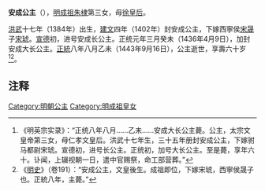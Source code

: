 {{About|明成祖的'''安成公主'''|隋朝的'''安成公主'''|安成長公主}} 
{{東亞女性歷史人物
| 名稱=安成公主
| 身份=[[明朝|明朝]]公主
| 畫像=
| 說明=
| 姓=朱
| 名=
| 封爵=[[公主|公主]]
| 位號=
| 封號=安成公主，安成长公主，安成大长公主
| 出生年=1384年
| 逝世年=1443年
| 諡號=
| 墳墓=
| 父親=[[成祖|成祖]]文皇帝[[朱棣|朱棣]]
| 同胞兄弟=[[明仁宗|明仁宗]][[朱高熾|朱高熾]]
| 同胞姊妹=[[永安公主|永安公主]]
| 母親=[[仁孝文皇后|仁孝文皇后]]徐氏
| 夫=[[宋琥|宋琥]]
| 夫之父=西寧候[[宋晟|宋晟]]
| 夫之母=葉氏
|子=宋鉉<ref>《明英宗实录》卷108，九月丙寅载“锦衣卫指挥签事宋铉请奉其母安成大长公主与父驸马都尉琥合葬，且求看坟人户。礼部言，旧无公主驸马合葬例，惟永安公主与驸马都尉袁容其子私自合葬。上曰，合葬古礼也。从之。第不允其坟户。”</ref>
|}}


'''安成公主'''（{{bd|1384年||1443年|9月16日|catIdx=H}}），[[明成祖|明成祖]][[朱棣|朱棣]]第三女，母[[徐皇后|徐皇后]]。

[[洪武|洪武]]十七年（1384年）出生，[[建文|建文]]四年（1402年）封安成公主，下嫁西寧侯[[宋晟|宋晟]]子[[宋琥|宋琥]]。[[宣德|宣德]]初，进号安成长公主。正统元年三月癸未（1436年4月9日），加封安成大长公主。[[正统_(年号)|正統]]八年八月乙未（1443年9月16日），公主逝世，享壽六十岁<ref>《明英宗实录》：“正统八年八月……乙未……安成大长公主薨。公主，太宗文皇帝第三女，母仁孝文皇后。洪武十七年生，三十五年册封安成公主，下嫁驸马都尉宋琥。宣德初，进号长公主。正统初，加号大长公主。至是薨，享年六十。讣闻，上辍视朝一日，遣中官赐祭，命工部营葬。”</ref><ref>《[[明史|明史]]》（卷191）：“安成公主，文皇後生。成祖即位，下嫁宋琥，西寧侯晟子也。正統八年，主薨。”</ref>。

==注释==
<div class="references-small">
<references></references>
</div>

{{明朝人物小作品}}
[[Category:明朝公主|Category:明朝公主]]
[[Category:明成祖皇女|Category:明成祖皇女]]